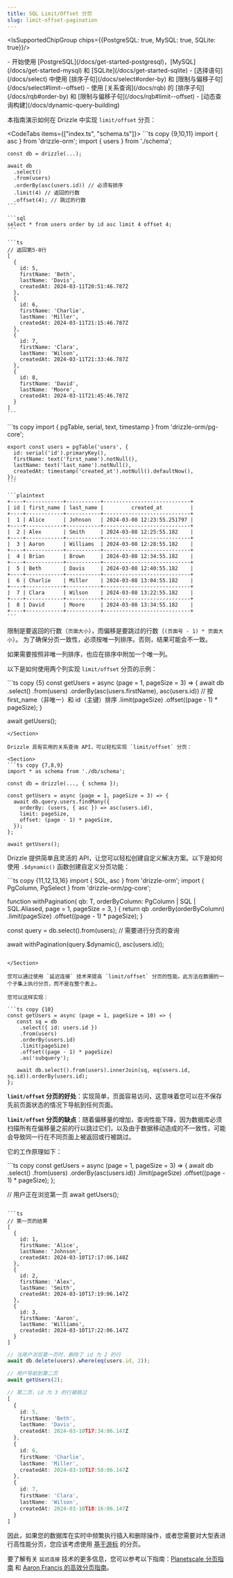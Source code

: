 ```yaml
---
title: SQL Limit/Offset 分页
slug: limit-offset-pagination
---
```



<IsSupportedChipGroup chips={{PostgreSQL: true, MySQL: true, SQLite: true}}/>

<Prerequisites>
- 开始使用 [PostgreSQL](/docs/get-started-postgresql)，[MySQL](/docs/get-started-mysql) 和 [SQLite](/docs/get-started-sqlite)
- [选择语句](/docs/select) 中使用 [排序子句](/docs/select#order-by) 和 [限制与偏移子句](/docs/select#limit--offset)
- 使用 [关系查询](/docs/rqb) 的 [排序子句](/docs/rqb#order-by) 和 [限制与偏移子句](/docs/rqb#limit--offset)
- [动态查询构建](/docs/dynamic-query-building)
</Prerequisites>

本指南演示如何在 Drizzle 中实现 `limit/offset` 分页：

<CodeTabs items={["index.ts", "schema.ts"]}>
  <CodeTab>
    ```ts copy {9,10,11}
    import { asc } from 'drizzle-orm';
    import { users } from './schema';

    const db = drizzle(...);

    await db
      .select()
      .from(users)
      .orderBy(asc(users.id)) // 必须有排序
      .limit(4) // 返回的行数
      .offset(4); // 跳过的行数
    ```

    ```sql
    select * from users order by id asc limit 4 offset 4;
    ```

    ```ts
    // 返回第5-8行
    [
      {
        id: 5,
        firstName: 'Beth',
        lastName: 'Davis',
        createdAt: 2024-03-11T20:51:46.787Z
      },
      {
        id: 6,
        firstName: 'Charlie',
        lastName: 'Miller',
        createdAt: 2024-03-11T21:15:46.787Z
      },
      {
        id: 7,
        firstName: 'Clara',
        lastName: 'Wilson',
        createdAt: 2024-03-11T21:33:46.787Z
      },
      {
        id: 8,
        firstName: 'David',
        lastName: 'Moore',
        createdAt: 2024-03-11T21:45:46.787Z
      }
    ]
    ```
  </CodeTab>
  <CodeTab>
    ```ts copy
    import { pgTable, serial, text, timestamp } from 'drizzle-orm/pg-core';

    export const users = pgTable('users', {
      id: serial('id').primaryKey(),
      firstName: text('first_name').notNull(),
      lastName: text('last_name').notNull(),
      createdAt: timestamp('created_at').notNull().defaultNow(),
    });
    ```

    ```plaintext
    +----+------------+-----------+----------------------------+
    | id | first_name | last_name |         created_at         |
    +----+------------+-----------+----------------------------+
    |  1 | Alice      | Johnson   | 2024-03-08 12:23:55.251797 |
    +----+------------+-----------+----------------------------+
    |  2 | Alex       | Smith     | 2024-03-08 12:25:55.182    |
    +----+------------+-----------+----------------------------+
    |  3 | Aaron      | Williams  | 2024-03-08 12:28:55.182    |
    +----+------------+-----------+----------------------------+
    |  4 | Brian      | Brown     | 2024-03-08 12:34:55.182    |
    +----+------------+-----------+----------------------------+
    |  5 | Beth       | Davis     | 2024-03-08 12:40:55.182    |
    +----+------------+-----------+----------------------------+
    |  6 | Charlie    | Miller    | 2024-03-08 13:04:55.182    |
    +----+------------+-----------+----------------------------+
    |  7 | Clara      | Wilson    | 2024-03-08 13:22:55.182    |
    +----+------------+-----------+----------------------------+
    |  8 | David      | Moore     | 2024-03-08 13:34:55.182    |
    +----+------------+-----------+----------------------------+
    ```
  </CodeTab>
</CodeTabs>

限制是要返回的行数（`页面大小`），而偏移是要跳过的行数（`(页面号 - 1) * 页面大小`）。 
为了确保分页一致性，必须按唯一列排序。否则，结果可能会不一致。

如果需要按照非唯一列排序，也应在排序中附加一个唯一列。

以下是如何使用两个列实现 `limit/offset` 分页的示例：

<Section>
```ts copy {5}
const getUsers = async (page = 1, pageSize = 3) => {
  await db
    .select()
    .from(users)
    .orderBy(asc(users.firstName), asc(users.id)) // 按 first_name（非唯一）和 id（主键）排序
    .limit(pageSize) 
    .offset((page - 1) * pageSize);
}

await getUsers();
```
</Section>

Drizzle 具有实用的关系查询 API，可以轻松实现 `limit/offset` 分页：

<Section>
```ts copy {7,8,9}
import * as schema from './db/schema';

const db = drizzle(..., { schema });

const getUsers = async (page = 1, pageSize = 3) => {
  await db.query.users.findMany({
    orderBy: (users, { asc }) => asc(users.id),
    limit: pageSize,
    offset: (page - 1) * pageSize,
  });
};

await getUsers();
```
</Section>

Drizzle 提供简单且灵活的 API，让您可以轻松创建自定义解决方案。以下是如何使用 `.$dynamic()` 函数创建自定义分页功能：

<Section>
```ts copy {11,12,13,16}
import { SQL, asc } from 'drizzle-orm';
import { PgColumn, PgSelect } from 'drizzle-orm/pg-core';

function withPagination<T extends PgSelect>(
  qb: T,
  orderByColumn: PgColumn | SQL | SQL.Aliased,
  page = 1,
  pageSize = 3,
) {
  return qb
    .orderBy(orderByColumn)
    .limit(pageSize)
    .offset((page - 1) * pageSize);
}

const query = db.select().from(users); // 需要进行分页的查询

await withPagination(query.$dynamic(), asc(users.id));
```

</Section>

您可以通过使用 `延迟连接` 技术来提高 `limit/offset` 分页的性能。此方法在数据的一个子集上执行分页，而不是在整个表上。

您可以这样实现：

```ts copy {10}
const getUsers = async (page = 1, pageSize = 10) => {
   const sq = db
    .select({ id: users.id })
    .from(users)
    .orderBy(users.id)
    .limit(pageSize)
    .offset((page - 1) * pageSize)
    .as('subquery');

   await db.select().from(users).innerJoin(sq, eq(users.id, sq.id)).orderBy(users.id);
};
```

**`limit/offset` 分页的好处**：实现简单，页面容易访问，这意味着您可以在不保存先前页面状态的情况下导航到任何页面。

**`limit/offset` 分页的缺点**：随着偏移量的增加，查询性能下降，因为数据库必须扫描所有在偏移量之前的行以跳过它们，以及由于数据移动造成的不一致性，可能会导致同一行在不同页面上被返回或行被跳过。

它的工作原理如下：

<Section>
```ts copy
const getUsers = async (page = 1, pageSize = 3) => {
  await db
    .select()
    .from(users)
    .orderBy(asc(users.id))
    .limit(pageSize)
    .offset((page - 1) * pageSize);
};

// 用户正在浏览第一页
await getUsers();
```

```ts
// 第一页的结果
[
  {
    id: 1,
    firstName: 'Alice',
    lastName: 'Johnson',
    createdAt: 2024-03-10T17:17:06.148Z
  },
  {
    id: 2,
    firstName: 'Alex',
    lastName: 'Smith',
    createdAt: 2024-03-10T17:19:06.147Z
  },
  {
    id: 3,
    firstName: 'Aaron',
    lastName: 'Williams',
    createdAt: 2024-03-10T17:22:06.147Z
  }
]
```

```ts
// 当用户浏览第一页时，删除了 id 为 2 的行
await db.delete(users).where(eq(users.id, 2));

// 用户导航到第二页
await getUsers(2);
```

```ts
// 第二页，id 为 3 的行被跳过
[
  {
    id: 5,
    firstName: 'Beth',
    lastName: 'Davis',
    createdAt: 2024-03-10T17:34:06.147Z
  },
  {
    id: 6,
    firstName: 'Charlie',
    lastName: 'Miller',
    createdAt: 2024-03-10T17:58:06.147Z
  },
  {
    id: 7,
    firstName: 'Clara',
    lastName: 'Wilson',
    createdAt: 2024-03-10T18:16:06.147Z
  }
]
```
</Section>

因此，如果您的数据库在实时中频繁执行插入和删除操作，或者您需要对大型表进行高性能分页，您应该考虑使用 [基于游标](/docs/guides/cursor-based-pagination) 的分页。

要了解有关 `延迟连接` 技术的更多信息，您可以参考以下指南：[Planetscale 分页指南](https://planetscale.com/blog/mysql-pagination) 和 [Aaron Francis 的高效分页指南](https://aaronfrancis.com/2022/efficient-pagination-using-deferred-joins)。
